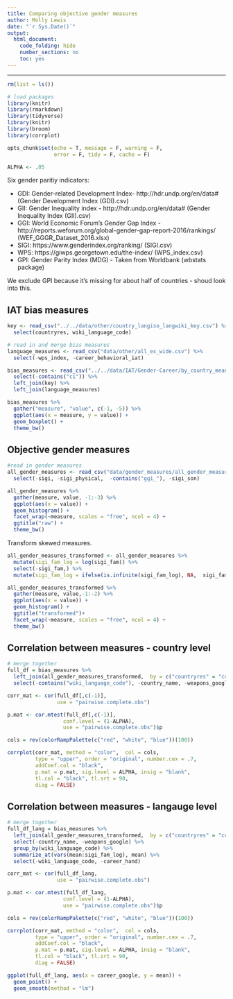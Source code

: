 ```yaml
---
title: Comparing objective gender measures
author: Molly Lewis 
date: "`r Sys.Date()`"
output: 
  html_document:
    code_folding: hide
    number_sections: no
    toc: yes
---
```

  
******

```r
rm(list = ls())

# load packages
library(knitr)
library(rmarkdown)
library(tidyverse)
library(knitr)
library(broom)
library(corrplot)

opts_chunk$set(echo = T, message = F, warning = F, 
               error = F, tidy = F, cache = F)
```

```r
ALPHA <- .05
```

Six gender paritiy indicators:

* GDI: Gender-related Development Index- http://hdr.undp.org/en/data# (Gender Development Index (GDI).csv) 
* GII: Gender Inequality index - http://hdr.undp.org/en/data# (Gender Inequality Index (GII).csv)
* GGI: World Economic Forum’s Gender Gap Index -  http://reports.weforum.org/global-gender-gap-report-2016/rankings/  (WEF_GGGR_Dataset_2016.xlsx)
* SIGI:  https://www.genderindex.org/ranking/  (SIGI.csv)
* WPS: https://giwps.georgetown.edu/the-index/  (WPS_index.csv)
* GPI: Gender Parity Index (MDG) -  Taken from Worldbank (wbstats package)

We exclude GPI because it's missing for about half of countries - shoud look into this.


## IAT bias measures
```r
key <- read_csv("../../data/other/country_langiso_langwiki_key.csv") %>%
  select(countryres, wiki_language_code)

# read in and merge bias measures
language_measures <- read_csv("data/other/all_es_wide.csv") %>%
  select(-wps_index, -career_behavioral_iat)

bias_measures <- read_csv("../../data/IAT/Gender-Career/by_country_means_400.csv") %>%
  select(-contains("ci")) %>%
  left_join(key) %>%
  left_join(language_measures)

```

```r
bias_measures %>%
  gather("measure", "value", c(-1, -5)) %>%
  ggplot(aes(x = measure, y = value)) +
  geom_boxplot() +
  theme_bw()
```

## Objective gender measures
```r
#read in gender measures
all_gender_measures <- read_csv("data/gender_measures/all_gender_measures2.csv") %>%
  select(-sigi, -sigi_physical,  -contains("ggi_"), -sigi_son)
```

```r
all_gender_measures %>%
  gather(measure, value, -1:-3) %>%
  ggplot(aes(x = value)) +
  geom_histogram() +
  facet_wrap(~measure, scales = "free", ncol = 4) +
  ggtitle("raw") +
  theme_bw()
```

Transform skewed measures.
```r
all_gender_measures_transformed <- all_gender_measures %>%
  mutate(sigi_fam_log = log(sigi_fam)) %>%
  select(-sigi_fam,) %>%
  mutate(sigi_fam_log = ifelse(is.infinite(sigi_fam_log), NA,  sigi_fam_log))

all_gender_measures_transformed %>%
  gather(measure, value,-1:-2) %>%
  ggplot(aes(x = value)) +
  geom_histogram() +
  ggtitle("transformed")+
  facet_wrap(~measure, scales = "free", ncol = 4) +
  theme_bw()
```

## Correlation between measures - country level
```r
# merge together
full_df = bias_measures %>%
  left_join(all_gender_measures_transformed,  by = c("countryres" = "country_code")) %>%
  select(-contains("wiki_language_code"), -country_name, -weapons_google, -career_hand)  
```

```r
corr_mat <- cor(full_df[,c(-1)], 
                use = "pairwise.complete.obs")

p.mat <- cor.mtest(full_df[,c(-1)], 
                  conf.level = (1-ALPHA),  
                  use = "pairwise.complete.obs")$p

cols = rev(colorRampPalette(c("red", "white", "blue"))(100))

corrplot(corr_mat, method = "color",  col = cols,
         type = "upper", order = "original", number.cex = .7,
         addCoef.col = "black", 
         p.mat = p.mat, sig.level = ALPHA, insig = "blank", 
         tl.col = "black", tl.srt = 90,
         diag = FALSE)
```

## Correlation between measures - langauge level

```r
# merge together
full_df_lang = bias_measures %>%
  left_join(all_gender_measures_transformed,  by = c("countryres" = "country_code")) %>%
  select(-country_name, -weapons_google) %>%
  group_by(wiki_language_code) %>%
  summarize_at(vars(mean:sigi_fam_log), mean) %>%
  select(-wiki_language_code, -career_hand)

corr_mat <- cor(full_df_lang, 
                use = "pairwise.complete.obs")

p.mat <- cor.mtest(full_df_lang, 
                  conf.level = (1-ALPHA),  
                  use = "pairwise.complete.obs")$p

cols = rev(colorRampPalette(c("red", "white", "blue"))(100))

corrplot(corr_mat, method = "color",  col = cols,
         type = "upper", order = "original", number.cex = .7,
         addCoef.col = "black", 
         p.mat = p.mat, sig.level = ALPHA, insig = "blank", 
         tl.col = "black", tl.srt = 90,
         diag = FALSE)
```


```r
ggplot(full_df_lang, aes(x = career_google, y = mean)) +
  geom_point() +
  geom_smooth(method = "lm")
```
